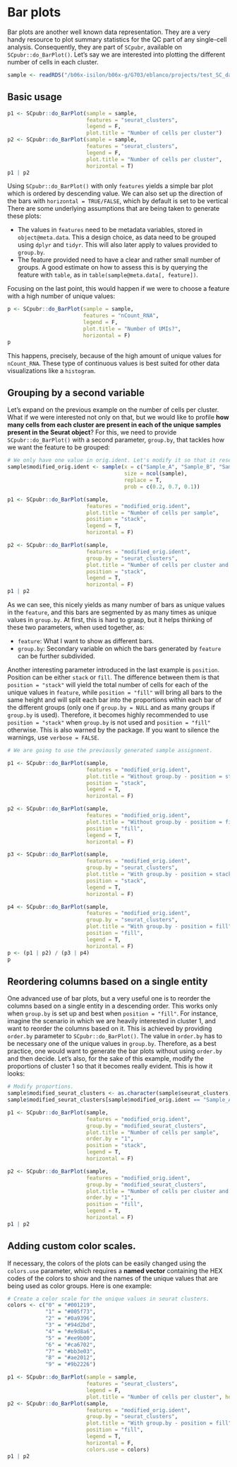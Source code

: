 # Bar plots

Bar plots are another well known data representation. They are a very handy resource to plot summary statistics for the QC part of any single-cell analysis. Consequently, they are part of `SCpubr`, available on `SCpubr::do_BarPlot()`. Let's say we are interested into plotting the different number of cells in each cluster. 

```r
sample <- readRDS("/b06x-isilon/b06x-g/G703/eblanco/projects/test_SC_datasets/sc_dataset.rds")
```


## Basic usage
```r
p1 <- SCpubr::do_BarPlot(sample = sample, 
                         features = "seurat_clusters", 
                         legend = F, 
                         plot.title = "Number of cells per cluster")
p2 <- SCpubr::do_BarPlot(sample = sample, 
                         features = "seurat_clusters", 
                         legend = F, 
                         plot.title = "Number of cells per cluster", 
                         horizontal = T)
p1 | p2
```
Using `SCpubr::do_BarPlot()` with only `features` yields a simple bar plot which is ordered by descending value. We can also set up the direction of the bars with `horizontal = TRUE/FALSE`, which by default is set to be vertical There are some underlying assumptions that are being taken to generate these plots:

- The values in `features` need to be metadata variables, stored in `object@meta.data`. This a design choice, as data need to be grouped using `dplyr` and `tidyr`. This will also later apply to values provided to `group.by`.
- The feature provided need to have a clear and rather small number of groups. A good estimate on how to assess this is by querying the feature with `table`, as in `table(sample@meta.data[, feature])`.

Focusing on the last point, this would happen if we were to choose a feature with a high number of unique values:

```r

p <- SCpubr::do_BarPlot(sample = sample, 
                        features = "nCount_RNA", 
                        legend = F, 
                        plot.title = "Number of UMIs?",
                        horizontal = F)
p
```

This happens, precisely, because of the high amount of unique values for `nCount_RNA`. These type of continuous values is best suited for other data visualizations like a `histogram`.

## Grouping by a second variable
Let's expand on the previous example on the number of cells per cluster. What if we were interested not only on that, but we would like to profile **how many cells from each cluster are present in each of the unique samples present in the Seurat object**? For this, we need to provide `SCpubr::do_BarPlot()` with a second parameter, `group.by`, that tackles how we want the feature to be grouped:

```r
# We only have one value in orig.ident. Let's modify it so that it resembles a multi-sample Seurat object.
sample$modified_orig.ident <- sample(x = c("Sample_A", "Sample_B", "Sample_C"), 
                                     size = ncol(sample), 
                                     replace = T, 
                                     prob = c(0.2, 0.7, 0.1))

p1 <- SCpubr::do_BarPlot(sample, 
                         features = "modified_orig.ident",
                         plot.title = "Number of cells per sample",
                         position = "stack",
                         legend = T,
                         horizontal = F)

p2 <- SCpubr::do_BarPlot(sample, 
                         features = "modified_orig.ident", 
                         group.by = "seurat_clusters",
                         plot.title = "Number of cells per cluster and sample",
                         position = "stack",
                         legend = T,
                         horizontal = F)
p1 | p2
```

As we can see, this nicely yields as many number of bars as unique values in the `feature`, and this bars are segmented by as many times as unique values in `group.by`. At first, this is hard to grasp, but it helps thinking of these two parameters, when used together, as:

- `feature`: What I want to show as different bars.
- `group.by`: Secondary variable on which the bars generated by `feature` can be further subdivided.

Another interesting parameter introduced in the last example is `position`. Position can be either `stack` or `fill`. The difference between them is that `position = "stack"` will yield the total number of cells for each of the unique values in `feature`, while `position = "fill"` will bring all bars to the same height and will split each bar into the proportions within each bar of the different groups (only one if `group.by = NULL` and as many groups if `group.by` is used). Therefore, it becomes highly recommended to use `position = "stack"` when `group.by` is not used and `position = "fill"` otherwise. This is also warned by the package. If you want to silence the warnings, use `verbose = FALSE`. 

```r
# We are going to use the previously generated sample assignment.

p1 <- SCpubr::do_BarPlot(sample, 
                         features = "modified_orig.ident",
                         plot.title = "Without group.by - position = stack",
                         position = "stack",
                         legend = T,
                         horizontal = F)

p2 <- SCpubr::do_BarPlot(sample, 
                         features = "modified_orig.ident",
                         plot.title = "Without group.by - position = fill",
                         position = "fill",
                         legend = T,
                         horizontal = F)

p3 <- SCpubr::do_BarPlot(sample, 
                         features = "modified_orig.ident",
                         group.by = "seurat_clusters",
                         plot.title = "With group.by - position = stack",
                         position = "stack",
                         legend = T,
                         horizontal = F)

p4 <- SCpubr::do_BarPlot(sample, 
                         features = "modified_orig.ident",
                         group.by = "seurat_clusters",
                         plot.title = "With group.by - position = fill",
                         position = "fill",
                         legend = T,
                         horizontal = F)
p <- (p1 | p2) / (p3 | p4)
p
```


## Reordering columns based on a single entity

One advanced use of bar plots, but a very useful one is to reorder the columns based on a single entity in a descending order. This works only when `group.by` is set up and best when `position = "fill"`. For instance, imagine the scenario in which we are heavily interested in cluster 1, and want to reorder the columns based on it. This is achieved by providing `order.by` parameter to `SCpubr::do_BarPlot()`. The value in `order.by` has to be necessary one of the unique values in `group.by`. Therefore, as a best practice, one would want to generate the bar plots without using `order.by` and then decide. Let's also, for the sake of this example, modify the proportions of cluster 1 so that it becomes really evident. This is how it looks:


```r
# Modify proportions. 
sample$modified_seurat_clusters <- as.character(sample$seurat_clusters)
sample$modified_seurat_clusters[sample$modified_orig.ident == "Sample_A" & sample$modified_seurat_clusters %in% c("0", "2", "3", "4", "5", "6", "7")] <- "1"

p1 <- SCpubr::do_BarPlot(sample, 
                         features = "modified_orig.ident",
                         group.by = "modified_seurat_clusters",
                         plot.title = "Number of cells per sample",
                         order.by = "1",
                         position = "stack",
                         legend = T,
                         horizontal = F)

p2 <- SCpubr::do_BarPlot(sample, 
                         features = "modified_orig.ident", 
                         group.by = "modified_seurat_clusters",
                         plot.title = "Number of cells per cluster and sample",
                         order.by = "1",
                         position = "fill",
                         legend = T,
                         horizontal = F)
p1 | p2
```


## Adding custom color scales.

If necessary, the colors of the plots can be easily changed using the `colors.use` parameter, which requires a **named vector** containing the HEX codes of the colors to show and the names of the unique values that are being used as color groups. Here is one example:

```r
# Create a color scale for the unique values in seurat clusters.
colors <- c("0" = "#001219",
            "1" = "#005f73",
            "2" = "#0a9396",
            "3" = "#94d2bd",
            "4" = "#e9d8a6",
            "5" = "#ee9b00",
            "6" = "#ca6702",
            "7" = "#bb3e03",
            "8" = "#ae2012",
            "9" = "#9b2226")

p1 <- SCpubr::do_BarPlot(sample = sample, 
                         features = "seurat_clusters", 
                         legend = F, 
                         plot.title = "Number of cells per cluster", horizontal = T, colors.use = colors)
p2 <- SCpubr::do_BarPlot(sample, 
                         features = "modified_orig.ident",
                         group.by = "seurat_clusters",
                         plot.title = "With group.by - position = fill",
                         position = "fill",
                         legend = T,
                         horizontal = F,
                         colors.use = colors)
p1 | p2
```











